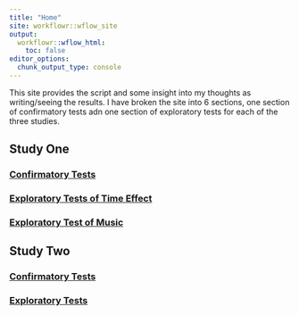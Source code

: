 ```yaml
---
title: "Home"
site: workflowr::wflow_site
output:
  workflowr::wflow_html:
    toc: false
editor_options:
  chunk_output_type: console
---
```

This site provides the script and some insight into my thoughts as writing/seeing the results. I have broken the site into 6 sections, one section of confirmatory tests adn one section of exploratory tests for each of the three studies. 

## Study One 
### [Confirmatory Tests](StudyOneConfirm.html)
### [Exploratory Tests of Time Effect](StudyOneModelExplore.html)
### [Exploratory Test of Music](StudyOneMusicExplore.html)

## Study Two 
### [Confirmatory Tests](StudyTwoConfirm.html)
### [Exploratory Tests](StudyTwoExplore.html)
